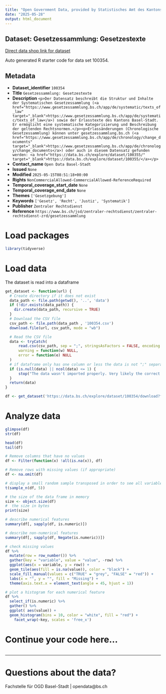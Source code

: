 ```yaml
---
title: "Open Government Data, provided by Statistisches Amt des Kantons Basel-Stadt - Fachstelle OGD"
date: "2025-05-28"
output: html_document
---
```


## Dataset: Gesetzessammlung: Gesetzestexte

[Direct data shop link for dataset](https://data.bs.ch/explore/dataset/100354)

Auto generated R starter code for data set 100354.

## Metadata

- **Dataset_identifier** `100354`
- **Title** `Gesetzessammlung: Gesetzestexte`
- **Description** `<p>Der Datensatz beschreibt die Struktur und Inhalte der Systematischen Gesetzessammlung (<a href="https://www.gesetzessammlung.bs.ch/app/de/systematic/texts_of_law" target="_blank">https://www.gesetzessammlung.bs.ch/app/de/systematic/texts_of_law</a>) sowie der Erlasstexte des Kantons Basel-Stadt. Er ermöglicht eine systematische Kategorisierung und Beschreibung der geltenden Rechtsnormen.</p><p>Erlassänderungen (Chronologische Gesetzessammlung) können unter gesetzessammlung.bs.ch (<a href="https://www.gesetzessammlung.bs.ch/app/de/chronology/change_documents" target="_blank">https://www.gesetzessammlung.bs.ch/app/de/chronology/change_documents</a>) oder auch in diesem Datensatz gefunden werden: <a href="https://data.bs.ch/explore/dataset/100355/" target="_blank">https://data.bs.ch/explore/dataset/100355/</a></p>`
- **Contact_name** `Open Data Basel-Stadt`
- **Issued** `None`
- **Modified** `2025-05-15T08:51:18+00:00`
- **Rights** `NonCommercialAllowed-CommercialAllowed-ReferenceRequired`
- **Temporal_coverage_start_date** `None`
- **Temporal_coverage_end_date** `None`
- **Themes** `['Gesetzgebung']`
- **Keywords** `['Gesetz', 'Recht', 'Justiz', 'Systematik']`
- **Publisher** `Zentraler Rechtsdienst`
- **Reference** `https://www.bs.ch/jsd/zentraler-rechtsdienst/zentraler-rechtsdienst-zrd/gesetzessammlung`


# Load packages

```r

library(tidyverse)
```

# Load data

The dataset is read into a dataframe

```r
get_dataset <- function(url) {
  # Create directory if it does not exist
  data_path <- file.path(getwd(), '..', 'data')
  if (!dir.exists(data_path)) {
    dir.create(data_path, recursive = TRUE)
  }
  # Download the CSV file
  csv_path <- file.path(data_path , '100354.csv')
  download.file(url, csv_path, mode = "wb")

  # Read the CSV file
  data <- tryCatch(
      read.csv(csv_path, sep = ";", stringsAsFactors = FALSE, encoding = "UTF-8"),
      warning = function(w) NULL,
      error = function(e) NULL
  )
  # if dataframe only has one column or less the data is not ";" separated
  if (is.null(data) || ncol(data) <= 1) {
      stop("The data wasn't imported properly. Very likely the correct separator couldn't be found.\nPlease check the dataset manually and adjust the code.")
  }
  return(data)
}
```

```r

df <- get_dataset('https://data.bs.ch/explore/dataset/100354/download?format=csv&timezone=Europe%2FZurich')

```

# Analyze data

```r

glimpse(df)
str(df)

head(df)
tail(df)

```

```r
# Remove columns that have no values
df <- Filter(function(x) !all(is.na(x)), df)

# Remove rows with missing values (if appropriate)
df <- na.omit(df)
```

```r
# display a small random sample transposed in order to see all variables
t(sample_n(df, 5))
```

```r
# the size of the data frame in memory
size <- object.size(df)
#  the size in bytes
print(size)
```

```r
# describe numerical features
summary(df[, sapply(df, is.numeric)])
```

```r
# describe non-numerical features
summary(df[, sapply(df, Negate(is.numeric))])
```

```r
# check missing values
df %>%
  mutate(row = row_number()) %>%
  gather(key = "variable", value = "value", -row) %>%
  ggplot(aes(x = variable, y = row)) +
  geom_tile(aes(fill = is.na(value)), color = "black") +
  scale_fill_manual(values = c("TRUE" = "grey", "FALSE" = "red")) +
  labs(x = "", y = "", fill = "Missing") +
  theme(axis.text.x = element_text(angle = 45, hjust = 1))
```

```r
# plot a histogram for each numerical feature
df %>%
  select_if(is.numeric) %>%
  gather() %>%
  ggplot( aes(value)) +
  geom_histogram(bins = 10, color = "white", fill = "red") +
    facet_wrap(~key, scales = 'free_x')
```

# Continue your code here...

```r

```
------------------------------------------------------------------------

# Questions about the data?

Fachstelle für OGD Basel-Stadt | opendata@bs.ch
